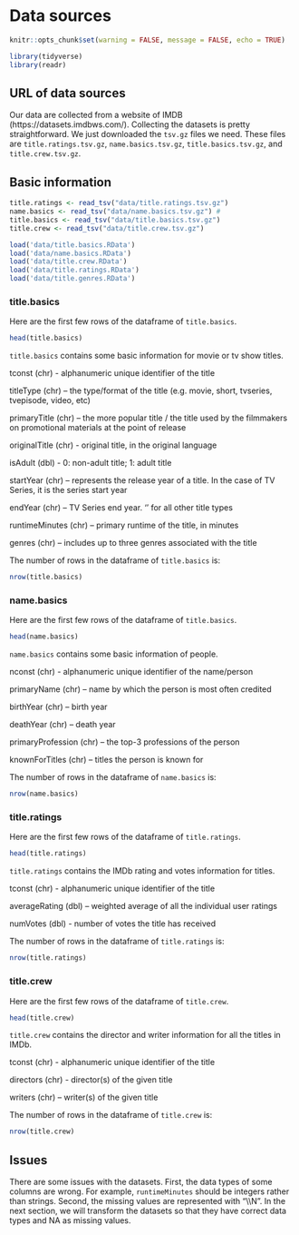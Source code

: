 # Data sources

```r
knitr::opts_chunk$set(warning = FALSE, message = FALSE, echo = TRUE)
```

```r
library(tidyverse)
library(readr)
```

## URL of data sources
Our data are collected from a website of IMDB (https://datasets.imdbws.com/). Collecting the datasets is pretty straightforward. We just downloaded the `tsv.gz` files we need. These files are `title.ratings.tsv.gz`, `name.basics.tsv.gz`, `title.basics.tsv.gz`,  and `title.crew.tsv.gz`.

## Basic information
```r
title.ratings <- read_tsv("data/title.ratings.tsv.gz")
name.basics <- read_tsv("data/name.basics.tsv.gz") # 
title.basics <- read_tsv("data/title.basics.tsv.gz") 
title.crew <- read_tsv("data/title.crew.tsv.gz")
```

```r
load('data/title.basics.RData')
load('data/name.basics.RData')
load('data/title.crew.RData')
load('data/title.ratings.RData')
load('data/title.genres.RData')
```


### title.basics

Here are the first few rows of the dataframe of `title.basics`. 
```r
head(title.basics)
```

`title.basics` contains some basic information for movie or tv show titles.

tconst (chr) - alphanumeric unique identifier of the title

titleType (chr) – the type/format of the title (e.g. movie, short, tvseries, tvepisode, video, etc)

primaryTitle (chr) – the more popular title / the title used by the filmmakers on promotional materials at the point of release

originalTitle (chr) - original title, in the original language

isAdult (dbl) - 0: non-adult title; 1: adult title

startYear (chr) – represents the release year of a title. In the case of TV Series, it is the series start year

endYear (chr) – TV Series end year. ‘\N’ for all other title types

runtimeMinutes (chr) – primary runtime of the title, in minutes

genres (chr) – includes up to three genres associated with the title

The number of rows in the dataframe of `title.basics` is: 

```r
nrow(title.basics)
```

### name.basics

Here are the first few rows of the dataframe of `title.basics`. 
```r
head(name.basics)
```

`name.basics` contains some basic information of people.

nconst (chr) - alphanumeric unique identifier of the name/person

primaryName (chr) – name by which the person is most often credited

birthYear (chr) – birth year

deathYear (chr) – death year

primaryProfession (chr) – the top-3 professions of the person

knownForTitles (chr) – titles the person is known for

The number of rows in the dataframe of `name.basics` is: 

```r
nrow(name.basics)
```

### title.ratings

Here are the first few rows of the dataframe of `title.ratings`. 
```r
head(title.ratings)
```

`title.ratings` contains the IMDb rating and votes information for titles.

tconst (chr) - alphanumeric unique identifier of the title 

averageRating (dbl) – weighted average of all the individual user ratings

numVotes (dbl) - number of votes the title has received

The number of rows in the dataframe of `title.ratings` is: 

```r
nrow(title.ratings)
```
### title.crew

Here are the first few rows of the dataframe of `title.crew`. 
```r
head(title.crew)
```

`title.crew` contains the director and writer information for all the titles in IMDb.

tconst (chr) - alphanumeric unique identifier of the title

directors (chr) - director(s) of the given title

writers (chr) – writer(s) of the given title

The number of rows in the dataframe of `title.crew` is: 

```r
nrow(title.crew)
```

## Issues

There are some issues with the datasets. First, the data types of some columns are wrong. For example, `runtimeMinutes` should be integers rather than strings. Second, the missing values are represented with "\\\\N". In the next section, we will transform the datasets so that they have correct data types and NA as missing values.

